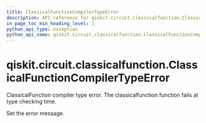 ```yaml
---
title: ClassicalFunctionCompilerTypeError
description: API reference for qiskit.circuit.classicalfunction.ClassicalFunctionCompilerTypeError
in_page_toc_min_heading_level: 1
python_api_type: exception
python_api_name: qiskit.circuit.classicalfunction.ClassicalFunctionCompilerTypeError
---
```


<span id="qiskit-circuit-classicalfunction-classicalfunctioncompilertypeerror" />

# qiskit.circuit.classicalfunction.ClassicalFunctionCompilerTypeError

<Class id="qiskit.circuit.classicalfunction.ClassicalFunctionCompilerTypeError" isDedicatedPage={true} github="https://github.com/Qiskit/qiskit/tree/stable/1.1/qiskit/circuit/classicalfunction/exceptions.py#L31-L35" signature="qiskit.circuit.classicalfunction.ClassicalFunctionCompilerTypeError(*\*message*)" modifiers="exception">
  ClassicalFunction compiler type error. The classicalfunction function fails at type checking time.

  Set the error message.
</Class>

